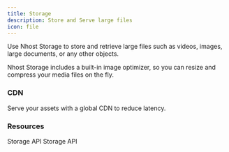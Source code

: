 ```yaml
---
title: Storage
description: Store and Serve large files
icon: file
---
```


Use Nhost Storage to store and retrieve large files such as videos, images, large documents, or any other objects. 

Nhost Storage includes a built-in image optimizer, so you can resize and compress your media files on the fly.

### CDN 

Serve your assets with a global CDN to reduce latency.


### Resources

<CardGroup cols={2}>
  <Card title="Storage API Reference" icon="webhook" href="/reference/storage/upload-file">
  Storage API 
  </Card>

  <Card title="Storage SDK Reference" icon="webhook" href="/reference/javascript/storage/hasura-storage-client">
  Storage API 
  </Card>
</CardGroup>

